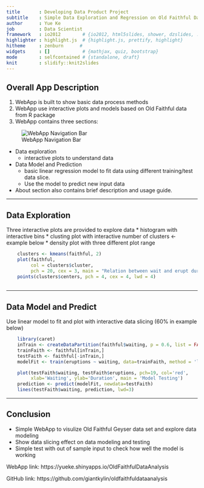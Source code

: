```yaml
---
title       : Developing Data Product Project
subtitle    : Simple Data Exploration and Regression on Old Faithful Data
author      : Yue Ke
job         : Data Scientist
framework   : io2012        # {io2012, html5slides, shower, dzslides, ...}
highlighter : highlight.js  # {highlight.js, prettify, highlight}
hitheme     : zenburn      # 
widgets     : []            # {mathjax, quiz, bootstrap}
mode        : selfcontained # {standalone, draft}
knit        : slidify::knit2slides
---
```


## Overall App Description

1. WebApp is built to show basic data process methods
2. WebApp use interactive plots and models based on Old Faithful data from R package
3. WebApp contains three sections:

  ![WebApp Navigation Bar](./webapptitle.png)
  
  * Data exploration
      + interactive plots to understand data
  * Data Model and Prediction
      + basic linear regression model to fit data using different training/test data slice.
      + Use the model to predict new input data
  * About section also contains brief description and usage guide.

---  

## Data Exploration

Three interactive plots are provided to explore data
  * histogram with interactive bins
  * clusting plot with interactive number of clusters <- example below
  * density plot with three different plot range

```r
    clusters <- kmeans(faithful, 2)
    plot(faithful,
         col = clusters$cluster,
         pch = 20, cex = 3, main = "Relation between wait and erupt duration")
    points(clusters$centers, pch = 4, cex = 4, lwd = 4)
    
```

---

## Data Model and Predict
Use linear model to fit and plot with interactive data slicing (60% in example below)
```r
    library(caret)
    inTrain <- createDataPartition(faithful$waiting, p = 0.6, list = FALSE)
    trainFaith <- faithful[inTrain,]
    testFaith <- faithful[-inTrain,]
    modelFit <- train(eruptions ~ waiting, data=trainFaith, method = 'lm')
```

```r
    plot(testFaith$waiting, testFaith$eruptions, pch=19, col='red',
         xlab='Waiting', ylab='Duration', main = 'Model Testing')
    prediction <- predict(modelFit, newdata=testFaith)
    lines(testFaith$waiting, prediction, lwd=3)
```

---

## Conclusion

* Simple WebApp to visulize Old Faithful Geyser data set and explore data modeling
* Show data slicing effect on data modeling and testing
* Simple test with out of sample input to check how well the model is working

WebApp link: 
https://yueke.shinyapps.io/OldFaithfulDataAnalysis

GitHub link:
https://github.com/giantkylin/oldfaithfuldataanalysis
